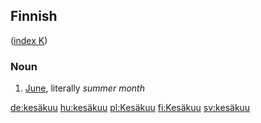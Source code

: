 ==Finnish==
([[Wiktionary:Finnish_index_k|index K]])

===Noun===

# [[June]], literally ''summer month''

[[de:kesäkuu]]
[[hu:kesäkuu]]
[[pl:Kesäkuu]]
[[fi:Kesäkuu]]
[[sv:kesäkuu]]